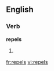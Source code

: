 ==English==

===Verb===
'''repels'''

# {{third-person singular of|repel}}

[[fr:repels]]
[[vi:repels]]
